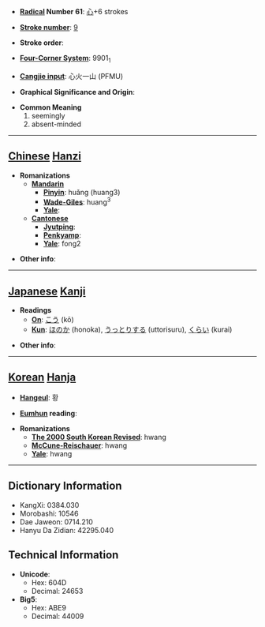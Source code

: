 * '''[[Wiktionary:Chinese radical index| Radical]] Number 61''': [[Wiktionary:Chinese radical index 心|心]]+6 strokes

* '''[[Wiktionary:Chinese total strokes index|Stroke number]]''': [[Wiktionary:Chinese total strokes index 9|9]]

* '''Stroke order''': 

* '''[[Wiktionary:Chinese four corner index|Four-Corner System]]''': 9901<sub>1</sub>

* '''[[Wiktionary:Chinese Cangjie index|Cangjie input]]''': 心火一山 (PFMU)

* '''Graphical Significance and Origin''': 

* '''Common Meaning'''
*#seemingly
*# absent-minded


----

== [[Chinese]] [[Hanzi]] ==

* '''Romanizations'''
** '''[[Mandarin]]'''
*** '''[[Pinyin]]''': huǎng (huang3)
*** '''[[Wade-Giles]]''': huang<sup>3</sup>
*** '''[[Yale]]''': 
** '''[[Cantonese]]'''
*** '''[[Jyutping]]''':
*** '''[[Penkyamp]]''': 
*** '''[[Yale]]''': fong2

* '''Other info''': 

----

== [[Japanese]] [[Kanji]] ==

* '''Readings'''
** '''[[On]]''': [[こう]] (kō)
** '''[[Kun]]''': [[ほのか]] (honoka), [[うっとりする]] (uttorisuru), [[くらい]] (kurai)

* '''Other info''':  

----

== [[Korean]] [[Hanja]] ==

* '''[[Hangeul]]''': 황

* '''[[Eumhun]] reading''': 

* '''Romanizations'''
** '''[[The 2000 South Korean Revised Romanization|The 2000 South Korean Revised]]''': hwang
** '''[[McCune-Reischauer]]''': hwang
** '''[[Yale]]''': hwang

----

== Dictionary Information ==

* KangXi: 0384.030
* Morobashi: 10546
* Dae Jaweon: 0714.210
* Hanyu Da Zidian: 42295.040

== Technical Information ==

* '''Unicode''':
** Hex: 604D
** Decimal: 24653
* '''Big5''':
** Hex: ABE9
** Decimal: 44009
